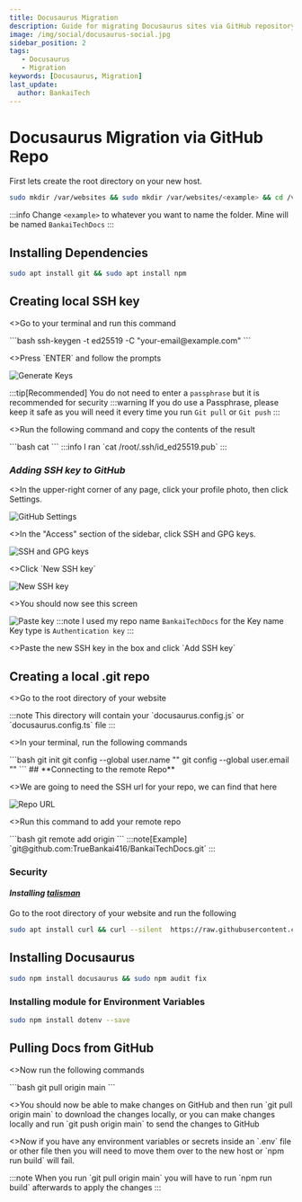 ```yaml
---
title: Docusaurus Migration
description: Guide for migrating Docusaurus sites via GitHub repository including SSH key setup, Git configuration, and dependency installation.
image: /img/social/docusaurus-social.jpg
sidebar_position: 2
tags:
   - Docusaurus
   - Migration
keywords: [Docusaurus, Migration]
last_update:
  author: BankaiTech
---
```



# **Docusaurus Migration via GitHub Repo**

First lets create the root directory on your new host.
```bash
sudo mkdir /var/websites && sudo mkdir /var/websites/<example> && cd /var/websites/<example>
```
:::info
Change `<example>` to whatever you want to name the folder. Mine will be named `BankaiTechDocs`
:::

## **Installing Dependencies**
```bash
sudo apt install git && sudo apt install npm
```

## **Creating local SSH key**

<p>
<>Go to your terminal and run this command</>
</p>
```bash
ssh-keygen -t ed25519 -C "your-email@example.com"
```
<p>
<>Press `ENTER` and follow the prompts</>
</p>

![Generate Keys](/img/Docusaurus/Styling/generateKey.jpg)

:::tip[Recommended]
You do not need to enter a `passphrase` but it is recommended for security
:::warning
If you do use a Passphrase, please keep it safe as you will need it every time you run `Git pull` or `Git push`
:::

<p>
<>Run the following command and copy the contents of the result</>
</p>
```bash
cat <location of new ssh key>
```
:::info
I ran `cat /root/.ssh/id_ed25519.pub`
:::

### ***Adding SSH key to GitHub***
<p>
<>In the upper-right corner of any page, click your profile photo, then click Settings.</>
</p>

![GitHub Settings](/img/Docusaurus/Styling/githubSettings.png)

<p>
<>In the "Access" section of the sidebar, click SSH and GPG keys.</>
</p>

![SSH and GPG keys](/img/Docusaurus/Styling/sshKeys.jpg)

<p>
<>Click `New SSH key`</>
</p>

![New SSH key](/img/Docusaurus/Styling/NewSSHkey.png)

<p>
<>You should now see this screen</>
</p>

![Paste key](/img/Docusaurus/Styling/addKey.jpg)
:::note
I used my repo name `BankaiTechDocs` for the Key name\
Key type is `Authentication key`
:::

<p>
<>Paste the new SSH key in the box and click `Add SSH key`</>
</p>

## **Creating a local .git repo**

<p>
<>Go to the root directory of your website</>
</p>
:::note
This directory will contain your `docusaurus.config.js` or `docusaurus.config.ts` file
:::
<p>
<>In your terminal, run the following commands</>
</p>
```bash
git init
git config --global user.name "<USER_NAME>"
git config --global user.email "<USER_EMAIL>"
```
## **Connecting to the remote Repo**

<p>
<>We are going to need the SSH url for your repo, we can find that here</>
</p>

![Repo URL](/img/Docusaurus/Styling/sshUrl.jpg)

<p>
<>Run this command to add your remote repo</>
</p>
```bash
git remote add origin <SSh Repo URL>
```
:::note[Example]
`git@github.com:TrueBankai416/BankaiTechDocs.git`
:::

### **Security**

#### ***Installing [talisman](https://github.com/thoughtworks/talisman)***

Go to the root directory of your website and run the following
```bash
sudo apt install curl && curl --silent  https://raw.githubusercontent.com/thoughtworks/talisman/main/global_install_scripts/install.bash > /tmp/install_talisman.bash && /bin/bash /tmp/install_talisman.bash
```

## **Installing Docusaurus**
```bash
sudo npm install docusaurus && sudo npm audit fix
```
### **Installing module for Environment Variables**
```bash
sudo npm install dotenv --save
```

## **Pulling Docs from GitHub**

<p>
<>Now run the following commands</>
</p>
```bash
git pull origin main
```
<p>
<>You should now be able to make changes on GitHub and then run `git pull origin main` to download the changes locally, or you can make changes locally and run `git push origin main` to send the changes to GitHub</>
</p>

<p>
<>Now if you have any environment variables or secrets inside an `.env` file or other file then you will need to move them over to the new host or `npm run build` will fail.</>
</p>
:::note
When you run `git pull origin main` you will have to run `npm run build` afterwards to apply the changes
:::

<BuyMeACoffeeButton />
